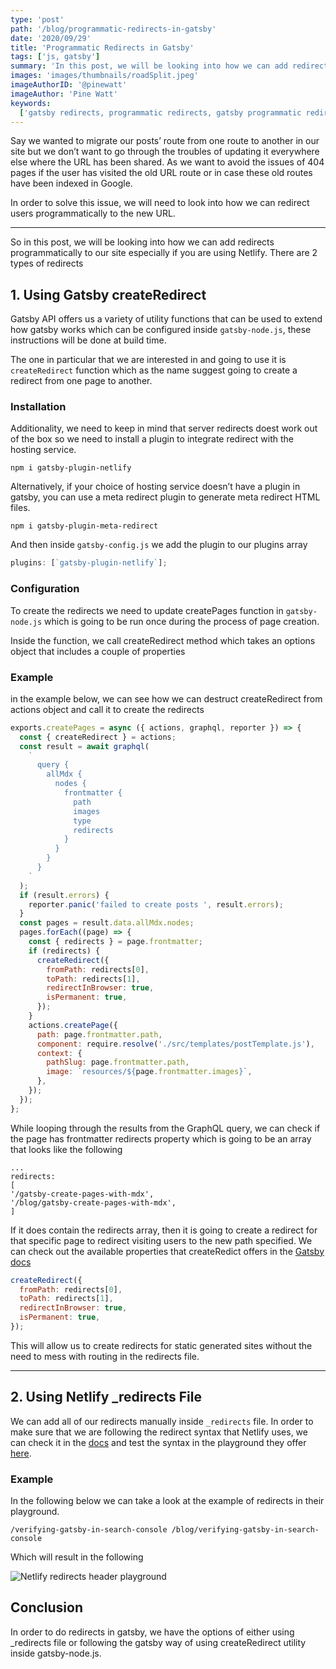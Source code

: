 ```yaml
---
type: 'post'
path: '/blog/programmatic-redirects-in-gatsby'
date: '2020/09/29'
title: 'Programmatic Redirects in Gatsby'
tags: ['js, gatsby']
summary: 'In this post, we will be looking into how we can add redirects programmatically to our site'
images: 'images/thumbnails/roadSplit.jpeg'
imageAuthorID: '@pinewatt'
imageAuthor: 'Pine Watt'
keywords:
  ['gatsby redirects, programmatic redirects, gatsby programmatic redirects']
---
```


Say we wanted to migrate our posts’ route from one route to another in our site but we don’t want to go through the troubles of updating it everywhere else where the URL has been shared. As we want to avoid the issues of 404 pages if the user has visited the old URL route or in case these old routes have been indexed in Google.

In order to solve this issue, we will need to look into how we can redirect users programmatically to the new URL.

---

So in this post, we will be looking into how we can add redirects programmatically to our site especially if you are using Netlify.
There are 2 types of redirects

## 1. Using Gatsby createRedirect

Gatsby API offers us a variety of utility functions that can be used to extend how gatsby works which can be configured inside `gatsby-node.js`, these instructions will be done at build time.

The one in particular that we are interested in and going to use it is `createRedirect` function which as the name suggest going to create a redirect from one page to another.

### Installation

Additionality, we need to keep in mind that server redirects doest work out of the box so we need to install a plugin to integrate redirect with the hosting service.

```text
npm i gatsby-plugin-netlify
```

Alternatively, if your choice of hosting service doesn’t have a plugin in gatsby, you can use a meta redirect plugin to generate meta redirect HTML files.

```text
npm i gatsby-plugin-meta-redirect
```

And then inside `gatsby-config.js` we add the plugin to our plugins array

```javascript
plugins: [`gatsby-plugin-netlify`];
```

### Configuration

To create the redirects we need to update createPages function in `gatsby-node.js` which is going to be run once during the process of page creation.

Inside the function, we call createRedirect method which takes an options object that includes a couple of properties

### Example

in the example below, we can see how we can destruct createRedirect from actions object and call it to create the redirects

```javascript
exports.createPages = async ({ actions, graphql, reporter }) => {
  const { createRedirect } = actions;
  const result = await graphql(
    `
      query {
        allMdx {
          nodes {
            frontmatter {
              path
              images
              type
              redirects
            }
          }
        }
      }
    `
  );
  if (result.errors) {
    reporter.panic('failed to create posts ', result.errors);
  }
  const pages = result.data.allMdx.nodes;
  pages.forEach((page) => {
    const { redirects } = page.frontmatter;
    if (redirects) {
      createRedirect({
        fromPath: redirects[0],
        toPath: redirects[1],
        redirectInBrowser: true,
        isPermanent: true,
      });
    }
    actions.createPage({
      path: page.frontmatter.path,
      component: require.resolve('./src/templates/postTemplate.js'),
      context: {
        pathSlug: page.frontmatter.path,
        image: `resources/${page.frontmatter.images}`,
      },
    });
  });
};
```

While looping through the results from the GraphQL query, we can check if the page has frontmatter redirects property which is going to be an array that looks like the following

```text
...
redirects:
[
'/gatsby-create-pages-with-mdx',
'/blog/gatsby-create-pages-with-mdx',
]
```

If it does contain the redirects array, then it is going to create a redirect for that specific page to redirect visiting users to the new path specified.
We can check out the available properties that createRedict offers in the [Gatsby docs](https://www.gatsbyjs.com/docs/actions/#createRedirect)

```javascript
createRedirect({
  fromPath: redirects[0],
  toPath: redirects[1],
  redirectInBrowser: true,
  isPermanent: true,
});
```

This will allow us to create redirects for static generated sites without the need to mess with routing in the redirects file.

---

## 2. Using Netlify \_redirects File

We can add all of our redirects manually inside `_redirects` file. In order to make sure that we are following the redirect syntax that Netlify uses, we can check it in the [docs](https://docs.netlify.com/routing/redirects/#syntax-for-the-redirects-file) and test the syntax in the playground they offer [here](https://play.netlify.com/redirects).

### Example

In the following below we can take a look at the example of redirects in their playground.

```text
/verifying-gatsby-in-search-console /blog/verifying-gatsby-in-search-console
```

Which will result in the following

![Netlify redirects header playground](./netlify-playground.png)

## Conclusion

In order to do redirects in gatsby, we have the options of either using \_redirects file or following the gatsby way of using createRedirect utility inside gatsby-node.js.
